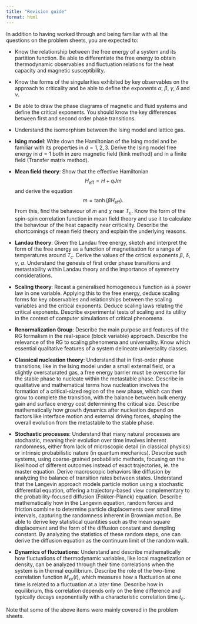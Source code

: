 ```yaml
---
title: "Revision guide"
format: html
---
```



In addition to having worked through and being familiar with all the questions on the problem sheets, you are expected to:

- Know the relationship between the free energy of a system and its partition function. Be able to differentiate the free energy to obtain thermodynamic observables and fluctuation relations for the heat capacity and magnetic susceptibility.

- Know the forms of the singularities exhibited by key observables on the approach to criticality and be able to define the exponents $\alpha$, $\beta$, $\gamma$, $\delta$ and $\nu$.

- Be able to draw the phase diagrams of magnetic and fluid systems and define the critical exponents. You should know the key differences between first and second order phase transitions.

- Understand the isomorphism between the Ising model and lattice gas.

- **Ising model**: Write down the Hamiltonian of the Ising model and be familiar with its properties in $d = 1, 2, 3$. Derive the Ising model free energy in $d = 1$ both in zero magnetic field (kink method) and in a finite field (Transfer matrix method).

- **Mean field theory**: Show that the effective Hamiltonian 
  $$ H_{\text{eff}} = H + qJm $$
  and derive the equation 
  $$ m = \tanh(\beta H_{\text{eff}}). $$
  From this, find the behaviour of $m$ and $\chi$ near $T_c$. Know the form of the spin-spin correlation function in mean field theory and use it to calculate the behaviour of the heat capacity near criticality. Describe the shortcomings of mean field theory and explain the underlying reasons.

- **Landau theory**: Given the Landau free energy, sketch and interpret the form of the free energy as a function of magnetisation for a range of temperatures around $T_c$. Derive the values of the critical exponents $\beta$, $\delta$, $\gamma$, $\alpha$. Understand the genesis of first order phase transitions and metastability within Landau theory and the importance of symmetry considerations.

- **Scaling theory**: Recast a generalised homogeneous function as a power law in one variable. Applying this to the free energy, deduce scaling forms for key observables and relationships between the scaling variables and the critical exponents. Deduce scaling laws relating the critical exponents. Describe experimental tests of scaling and its utility in the context of computer simulations of critical phenomena.

- **Renormalization Group**: Describe the main purpose and features of the RG formalism in the real-space (block variable) approach. Describe the relevance of the RG to scaling phenomena and universality. Know which essential qualitative features of a system delineate universality classes. 

- **Classical nucleation theory**: Understand that in first-order phase transitions, like in the Ising model under a small external field, or a slightly oversaturated gas, a free energy barrier must be overcome for the stable phase to nucleate within the metastable phase. Describe in qualitative and mathematical terms how nucleation involves the formation of a critical-sized region of the new phase, which can then grow to complete the transition, with the balance between bulk energy gain and surface energy cost determining the critical size. Describe mathematically how growth dynamics after nucleation depend on factors like interface motion and external driving forces, shaping the overall evolution from the metastable to the stable phase.

- **Stochastic processes**: Understand that many natural processes are stochastic, meaning their evolution over time involves inherent randomness, either from lack of microscopic detail (in classical physics) or intrinsic probabilistic nature (in quantum mechanics).  Describe such systems, using coarse-grained probabilistic methods, focusing on the likelihood of different outcomes instead of exact trajectories, ie. the master equation. Derive macroscopic behaviors like diffusion by analyzing the balance of transition rates between states. Understand that the Langevin approach models particle motion using a stochastic differential equation, offering a trajectory-based view complementary to the probability-focused diffusion (Fokker-Planck) equation. Describe mathematically how in the Langevin equation, random forces and friction combine to determine particle displacements over small time intervals, capturing the randomness inherent in Brownian motion. Be able to derive key statistical quantities such as the mean square displacement and the form of the diffusion constant and dampling constant.   By analyzing the statistics of these random steps, one can derive the diffusion equation as the continuum limit of the random walk. 

- **Dynamics of fluctuations**: Understand and describe mathematically how fluctuations of thermodynamic variables, like local magnetization or density, can be analyzed through their time correlations when the system is in thermal equilibrium. Describe the role of the two-time correlation function $M_{xx}(t)$, which measures how a fluctuation at one time is related to a fluctuation at a later time.  Describe how in equilibrium, this correlation depends only on the time difference and typically decays exponentially with a characteristic correlation time $t_c$.  


Note that some of the above items were mainly covered in the problem sheets. 
